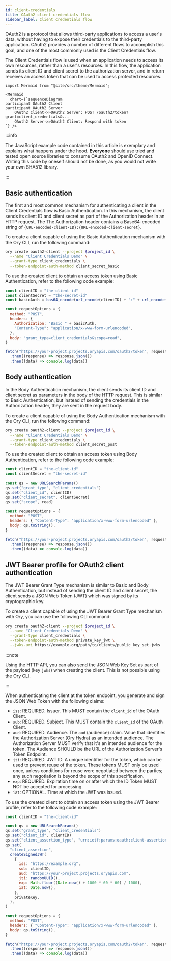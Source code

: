 ```yaml
---
id: client-credentials
title: OAuth2 client credentials flow
sidebar_label: Client credentials flow
---
```


OAuth2 is a protocol that allows third-party applications to access a user's data, without having to expose their credentials to
the third-party application. OAuth2 provides a number of different flows to accomplish this goal, and one of the most commonly
used is the Client Credentials flow.

The Client Credentials flow is used when an application needs to access its own resources, rather than a user's resources. In this
flow, the application sends its client ID and client secret to the authorization server, and in return receives an access token
that can be used to access protected resources.

```mdx-code-block
import Mermaid from "@site/src/theme/Mermaid";

<Mermaid
  chart={`sequenceDiagram
participant OAuth2 Client
participant OAuth2 Server
    OAuth2 Client->>OAuth2 Server: POST /oauth2/token?grant=client_credentials&...
    OAuth2 Server->>OAuth2 Client: Respond with token
`} />
```

:::info

The JavaScript example code contained in this article is exemplary and explains what happens under the hood. **Everyone** should
use tried and tested open source libraries to consume OAuth2 and OpenID Connect. Writing this code by oneself should not be done,
as you would not write your own SHA512 library.

:::

## Basic authentication

The first and most common mechanism for authenticating a client in the Client Credentials flow is Basic Authentication. In this
mechanism, the client sends its client ID and client secret as part of the Authorization header in an HTTP request. The The
Authorization header contains a Base64-encoded string of `{URL-encoded-client-ID}:{URL-encoded-client-secret}`.

To create a client capable of using the Basic Authentication mechanism with the Ory CLI, run the following command:

```bash
ory create oauth2-client --project $project_id \
  --name "Client Credentials Demo" \
  --grant-type client_credentials \
  --token-endpoint-auth-method client_secret_basic
```

To use the created client to obtain an access token using Basic Authentication, refer to the following code example:

```js
const clientID = "the-client-id"
const clientSecret = "the-secret-id"
const basicAuth = bas64_encode(url_encode(clientID) + ":" + url_encode(clientSecret))

const requestOptions = {
  method: "POST",
  headers: {
    Authorization: "Basic " + basicAuth,
    "Content-Type": "application/x-www-form-urlencoded",
  },
  body: "grant_type=client_credentials&scope=read",
}

fetch("https://your-project.projects.oryapis.com/oauth2/token", requestOptions)
  .then((response) => response.json())
  .then((data) => console.log(data))
```

## Body authentication

In the Body Authentication mechanism, the client sends its client ID and client secret as parameters in the body of the HTTP
request. This is similar to Basic Authentication, but instead of sending the credentials in the Authorization header, they are
sent in the request body.

To create a client capable of using the Body Authentication mechanism with the Ory CLI, run the following command:

```bash
ory create oauth2-client --project $project_id \
  --name "Client Credentials Demo" \
  --grant-type client_credentials \
  --token-endpoint-auth-method client_secret_post
```

To use the created client to obtain an access token using Body Authentication, refer to the following code example:

```js
const clientID = "the-client-id"
const clientSecret = "the-secret-id"

const qs = new URLSearchParams()
qs.set("grant_type", "client_credentials")
qs.set("client_id", clientID)
qs.set("client_secret", clientSecret)
qs.set("scope", read)

const requestOptions = {
  method: "POST",
  headers: { "Content-Type": "application/x-www-form-urlencoded" },
  body: qs.toString(),
}

fetch("https://your-project.projects.oryapis.com/oauth2/token", requestOptions)
  .then((response) => response.json())
  .then((data) => console.log(data))
```

## JWT Bearer profile for OAuth2 client authentication

The JWT Bearer Grant Type mechanism is similar to Basic and Body Authentication, but instead of sending the client ID and client
secret, the client sends a JSON Web Token (JWT) which was signed by its cryptographic key.

To create a client capable of using the JWT Bearer Grant Type mechanism with Ory, you can use the following CLI command:

```bash
ory create oauth2-client --project $project_id \
  --name "Client Credentials Demo" \
  --grant-type client_credentials \
  --token-endpoint-auth-method private_key_jwt \
  --jwks-uri https://example.org/path/to/clients/public_key_set.jwks
```

:::note

Using the HTTP API, you can also send the JSON Web Key Set as part of the payload (key `jwks`) when creating the client. This is
not possible using the Ory CLI.

:::

When authenticating the client at the token endpoint, you generate and sign the JSON Web Token with the following claims:

- `iss`: REQUIRED. Issuer. This MUST contain the `client_id` of the OAuth Client.
- `sub`: REQUIRED. Subject. This MUST contain the `client_id` of the OAuth Client.
- `aud`: REQUIRED. Audience. The `aud` (audience) claim. Value that identifies the Authorization Server (Ory Hydra) as an intended
  audience. The Authorization Server MUST verify that it's an intended audience for the token. The Audience SHOULD be the URL of
  the Authorization Server's Token Endpoint.
- `jti`: REQUIRED. JWT ID. A unique identifier for the token, which can be used to prevent reuse of the token. These tokens MUST
  only be used once, unless conditions for reuse were negotiated between the parties; any such negotiation is beyond the scope of
  this specification.
- `exp`: REQUIRED. Expiration time on or after which the ID Token MUST NOT be accepted for processing.
- `iat`: OPTIONAL. Time at which the JWT was issued.

To use the created client to obtain an access token using the JWT Bearer profile, refer to the following code example:

```js
const clientID = "the-client-id"

const qs = new URLSearchParams()
qs.set("grant_type", "client_credentials")
qs.set("client_id", clientID)
qs.set("client_assertion_type", "urn:ietf:params:oauth:client-assertion-type:jwt-bearer")
qs.set(
  "client_assertion",
  createSignedJWT(
    {
      iss: "https://example.org",
      sub: clientID,
      aud: "https://your-project.projects.oryapis.com",
      jti: randomUUID(),
      exp: Math.floor((Date.now() + 1000 * 60 * 60) / 1000),
      iat: Date.now(),
    },
    privateKey,
  ),
)

const requestOptions = {
  method: "POST",
  headers: { "Content-Type": "application/x-www-form-urlencoded" },
  body: qs.toString(),
}

fetch("https://your-project.projects.oryapis.com/oauth2/token", requestOptions)
  .then((response) => response.json())
  .then((data) => console.log(data))
```

